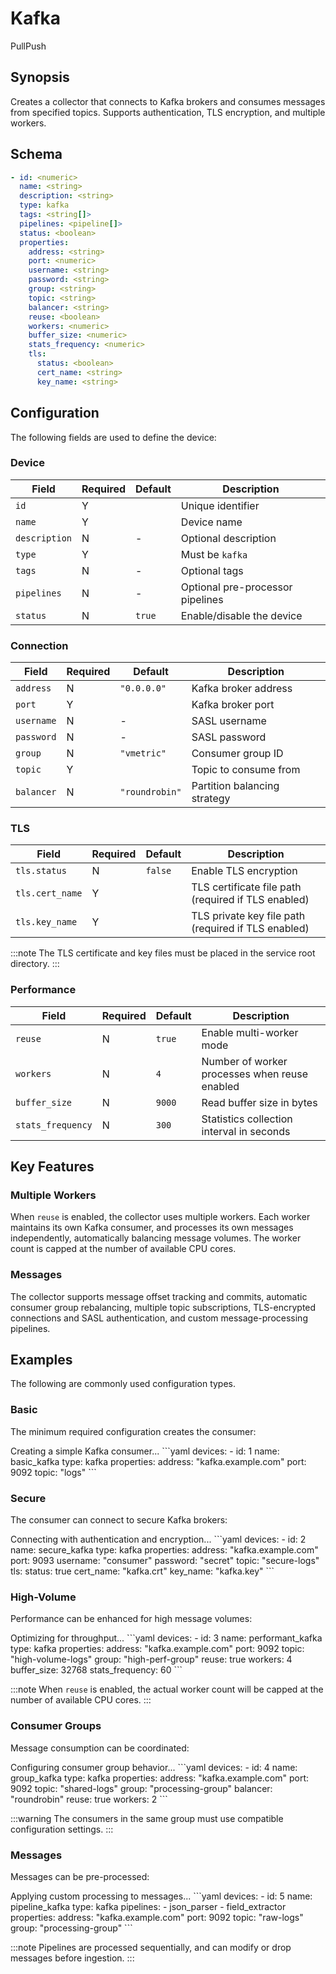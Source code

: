 # Kafka

<span className="theme-doc-version-badge badge badge--secondary">Pull</span><span className="theme-doc-version-badge badge badge--secondary">Push</span>

## Synopsis

Creates a collector that connects to Kafka brokers and consumes messages from specified topics. Supports authentication, TLS encryption, and multiple workers.

## Schema

```yaml {1,2,4}
- id: <numeric>
  name: <string>
  description: <string>
  type: kafka
  tags: <string[]>
  pipelines: <pipeline[]>
  status: <boolean>
  properties:
    address: <string>
    port: <numeric>
    username: <string>
    password: <string>
    group: <string>
    topic: <string>
    balancer: <string>
    reuse: <boolean>
    workers: <numeric>
    buffer_size: <numeric>
    stats_frequency: <numeric>
    tls:
      status: <boolean>
      cert_name: <string>
      key_name: <string>
```

## Configuration

The following fields are used to define the device:

### Device

|Field|Required|Default|Description|
|---|---|---|---|
|`id`|Y||Unique identifier|
|`name`|Y||Device name|
|`description`|N|-|Optional description|
|`type`|Y||Must be `kafka`|
|`tags`|N|-|Optional tags|
|`pipelines`|N|-|Optional pre-processor pipelines|
|`status`|N|`true`|Enable/disable the device|

### Connection

|Field|Required|Default|Description|
|---|---|---|---|
|`address`|N|`"0.0.0.0"`|Kafka broker address|
|`port`|Y||Kafka broker port|
|`username`|N|-|SASL username|
|`password`|N|-|SASL password|
|`group`|N|`"vmetric"`|Consumer group ID|
|`topic`|Y||Topic to consume from|
|`balancer`|N|`"roundrobin"`|Partition balancing strategy|

### TLS

|Field|Required|Default|Description|
|---|---|---|---|
|`tls.status`|N|`false`|Enable TLS encryption|
|`tls.cert_name`|Y||TLS certificate file path (required if TLS enabled)|
|`tls.key_name`|Y||TLS private key file path (required if TLS enabled)|

:::note
The TLS certificate and key files must be placed in the service root directory.
:::

### Performance

|Field|Required|Default|Description|
|---|---|---|---|
|`reuse`|N|`true`|Enable multi-worker mode|
|`workers`|N|`4`|Number of worker processes when reuse enabled|
|`buffer_size`|N|`9000`|Read buffer size in bytes|
|`stats_frequency`|N|`300`|Statistics collection interval in seconds|

## Key Features

### Multiple Workers

When `reuse` is enabled, the collector uses multiple workers. Each worker maintains its own Kafka consumer, and processes its own messages independently, automatically balancing message volumes. The worker count is capped at the number of available CPU cores.

### Messages

The collector supports message offset tracking and commits, automatic consumer group rebalancing, multiple topic subscriptions, TLS-encrypted connections and SASL authentication, and custom message-processing pipelines.

## Examples

The following are commonly used configuration types.

### Basic

The minimum required configuration creates the consumer:

<ExampleGrid>
  <CommentCol>
    Creating a simple Kafka consumer...
  </CommentCol>
  <CodeCol>
    ```yaml
    devices:
      - id: 1
        name: basic_kafka
        type: kafka
        properties:
          address: "kafka.example.com"
          port: 9092
          topic: "logs"
    ```
  </CodeCol>
</ExampleGrid>

### Secure

The consumer can connect to secure Kafka brokers:

<ExampleGrid>
  <CommentCol>
    Connecting with authentication and encryption...
  </CommentCol>
  <CodeCol>
    ```yaml
    devices:
      - id: 2
        name: secure_kafka
        type: kafka
        properties:
          address: "kafka.example.com"
          port: 9093
          username: "consumer"
          password: "secret"
          topic: "secure-logs"
          tls:
            status: true
            cert_name: "kafka.crt"
            key_name: "kafka.key"
    ```
  </CodeCol>
</ExampleGrid>

### High-Volume

Performance can be enhanced for high message volumes:

<ExampleGrid>
  <CommentCol>
    Optimizing for throughput...
  </CommentCol>
  <CodeCol>
    ```yaml
    devices:
      - id: 3
        name: performant_kafka
        type: kafka
        properties:
          address: "kafka.example.com"
          port: 9092
          topic: "high-volume-logs"
          group: "high-perf-group"
          reuse: true
          workers: 4
          buffer_size: 32768
          stats_frequency: 60
    ```
  </CodeCol>
</ExampleGrid>

:::note
When `reuse` is enabled, the actual worker count will be capped at the number of available CPU cores.
:::

### Consumer Groups

Message consumption can be coordinated:

<ExampleGrid>
  <CommentCol>
    Configuring consumer group behavior...
  </CommentCol>
  <CodeCol>
    ```yaml
    devices:
      - id: 4
        name: group_kafka
        type: kafka
        properties:
          address: "kafka.example.com"
          port: 9092
          topic: "shared-logs"
          group: "processing-group"
          balancer: "roundrobin"
          reuse: true
          workers: 2
    ```
  </CodeCol>
</ExampleGrid>

:::warning
The consumers in the same group must use compatible configuration settings.
:::

### Messages

Messages can be pre-processed:

<ExampleGrid>
  <CommentCol>
    Applying custom processing to messages...
  </CommentCol>
  <CodeCol>
    ```yaml
    devices:
      - id: 5
        name: pipeline_kafka
        type: kafka
        pipelines:
          - json_parser
          - field_extractor
        properties:
          address: "kafka.example.com"
          port: 9092
          topic: "raw-logs"
          group: "processing-group"
    ```
  </CodeCol>
</ExampleGrid>

:::note
Pipelines are processed sequentially, and can modify or drop messages before ingestion.
:::
